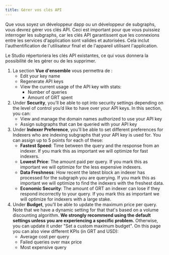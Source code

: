 ```yaml
---
title: Gérer vos clés API
---
```


Que vous soyez un développeur dapp ou un développeur de subgraphs, vous devrez gérer vos clés API. Ceci est important pour que vous puissiez interroger les subgraphs, car les clés API garantissent que les connexions entre les services d'application sont valides et autorisées. Cela inclut l'authentification de l'utilisateur final et de l'appareil utilisant l'application.

Le Studio répertoriera les clés API existantes, ce qui vous donnera la possibilité de les gérer ou de les supprimer.

1. La section **Vue d'ensemble** vous permettra de :
   - Edit your key name
   - Regenerate API keys
   - View the current usage of the API key with stats:
     - Number of queries
     - Amount of GRT spent
2. Under **Security**, you’ll be able to opt into security settings depending on the level of control you’d like to have over your API keys. In this section, you can:
   - View and manage the domain names authorized to use your API key
   - Assign subgraphs that can be queried with your API key
3. Under **Indexer Preference**, you’ll be able to set different preferences for Indexers who are indexing subgraphs that your API key is used for. You can assign up to 5 points for each of these:
   - **Fastest Speed**: Time between the query and the response from an indexer. If you mark this as important we will optimize for fast indexers.
   - **Lowest Price**: The amount paid per query. If you mark this as important we will optimize for the less expensive indexers.
   - **Data Freshness**: How recent the latest block an indexer has processed for the subgraph you are querying. If you mark this as important we will optimize to find the indexers with the freshest data.
   - **Economic Security**: The amount of GRT an indexer can lose if they respond incorrectly to your query. If you mark this as important we will optimize for indexers with a large stake.
4. Under **Budget**, you’ll be able to update the maximum price per query. Note that we have a dynamic setting for that that's based on a volume discounting algorithm. **We strongly recommend using the default settings unless you are experiencing a specific problem.** Otherwise, you can update it under "Set a custom maximum budget". On this page you can also view different KPIs (in GRT and USD):
   - Average cost per query
   - Failed queries over max price
   - Most expensive query
